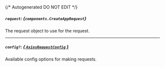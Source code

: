 {/* Autogenerated DO NOT EDIT  */}

##### `request`: *{`components.CreateAppRequest`}*
The request object to use for the request.
<Collapsible openLabel={Labels.showProperties} closeLabel={Labels.hideProperties}>
    <CreateAppRequest/>
</Collapsible>

---
##### `config?`: [*{ `AxiosRequestConfig` }*](https://axios-http.com/docs/req_config)
Available config options for making requests.


